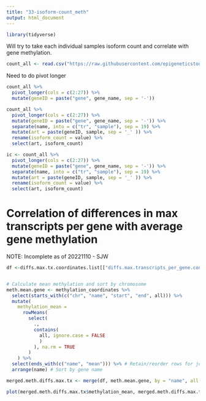 ```yaml
---
title: "33-isoform-count_meth"
output: html_document
---
```


```r
library(tidyverse)
```


Will try to take each individual samples isoform count and correlate with gene methylation.


```r
count_all <- read.csv("https://raw.githubusercontent.com/epigeneticstoocean/2018_L18-adult-methylation/main/analyses/transcript_counts_per_gene_per_sample.csv")
```

Need to do pivot longer
```r
count_all %>%
  pivot_longer(cols = c(2:27)) %>%
  mutate(geneID = paste("gene", gene_name, sep = '-'))
```
```r
count_all %>%
  pivot_longer(cols = c(2:27)) %>%
  mutate(geneID = paste("gene", gene_name, sep = '-')) %>%
  separate(name, into = c("tr", "sample"), sep = 19) %>%
  mutate(art = paste(geneID, sample, sep = '_' )) %>%
  rename(isoform_count = value) %>%
  select(art, isoform_count)
```


```r
ic <- count_all %>%
  pivot_longer(cols = c(2:27)) %>%
  mutate(geneID = paste("gene", gene_name, sep = '-')) %>%
  separate(name, into = c("tr", "sample"), sep = 19) %>%
  mutate(art = paste(geneID, sample, sep = '_' )) %>%
  rename(isoform_count = value) %>%
  select(art, isoform_count)
```

# Correlation of differences in max transcripts per gene with average gene methylation

NOTE: Incomplete as of 20221110 - SJW
```r
df <-diffs.max.tx.coordinates.list[["diffs.max.transcripts_per_gene.controls.vs.exposed"]] %>% select(name, difference) %>% arrange(name)


# Calculate mean methylation and sort by chromosome
meth.mean.gene <- methylation_coordinates %>%
  select(starts_with(c("chr", "name", "start", "end", all))) %>% 
  mutate(
    methylation_mean = 
      rowMeans(
        select(
          ., 
          contains(
            all, ignore.case = FALSE
            )
          ), na.rm = TRUE
        )
    ) %>%
  select(ends_with(c("name", "mean"))) %>% # Retain/reorder rows for joining
  arrange(name) # Sort by gene name

merged.meth.diffs.max.tx <- merge(df, meth.mean.gene, by = "name", all.x = TRUE)

plot(merged.meth.diffs.max.tx$methylation_mean, merged.meth.diffs.max.tx$difference, pch = 19, col = "lightblue");abline(lm(merged.meth.diffs.max.tx$difference ~ merged.meth.diffs.max.tx$methylation_mean), col = "red", lwd = 3)
```
